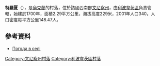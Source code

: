 {{coord|49|9|25|N|29|5|6|E|scale:30000|display=title}}

'''特羅夏'''（{{lang-uk|Троща}}），是[[烏克蘭|烏克蘭]]的村落，位於該國西南部[[文尼察州|文尼察州]]，由[[利波韋茨區|利波韋茨區]]負責管轄，始建於1700年，面積2.29平方公里，海拔高度229米，2001年人口340，人口密度每平方公里148.47人。

==參考資料==
* [http://weather.in.ua/ua/vinnickaja/26503 Погода в селі ] {{Wayback|url=http://weather.in.ua/ua/vinnickaja/26503 |date=20181020011802 }}

[[Category:文尼察州村落|Category:文尼察州村落]]
[[Category:利波韋茨區村落|Category:利波韋茨區村落]]


{{Vinnytsia-geo-stub}}
